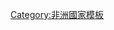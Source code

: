 {{Navbox
|name = 喀麥隆行政區劃
|title=[[喀麥隆]][[喀麥隆行政區劃|行政區劃]]
|image= [[Image:Flag of Cameroon.svg|30px|Flag of Cameroon]]
|list1= [[阿达马瓦区|阿达马瓦]] • [[中部区_(喀麦隆)|中部]] • [[东部区_(喀麦隆)|东部]] • [[極北區|極北]] • [[濱海區_(喀麥隆)|濱海]] • [[北部區_(喀麥隆)|北部]] • [[西北區 (喀麥隆)|西北]] • [[南部区_(喀麦隆)|南部]] • [[西南区_(喀麦隆)|西南]] • [[西部区_(喀麦隆)|西部]]
}}<noinclude>

[[Category:非洲國家模板]]

</noinclude>